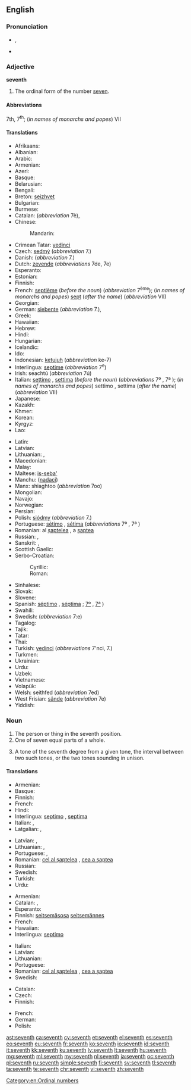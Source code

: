 ==English==
{{wikipedia}}
{{ordinalbox|en|6th|7th|8th|sixth|eighth|card=seven}}

===Pronunciation===
* {{a|UK|US}} {{IPA|/sɛv.nθ/}}, {{X-SAMPA|/sEv.nT/}}
* {{audio|en-us-seventh.ogg|Audio (US)}}

===Adjective===
'''seventh'''

# The ordinal form of the number [[seven]].

====Abbreviations====
7th, 7<sup>th</sup>; (''in names of monarchs and popes'') VII

====Translations====
{{trans-top|ordinal form of the number seven}}
* Afrikaans: {{t-|af|sewende}}
* Albanian: {{t-|sq|shtatë}}
* Arabic: {{t-|ar|سابع|m|tr=sābiʿ|sc=Arab}}
* Armenian: {{t-|hy|յոթերորդ|tr=yot'erord}}
* Azeri: {{t-|az|yeddinci}}
* Basque: {{t+|eu|zazpigarren}}
* Belarusian: {{t-|be|сёмы|m|tr=sjómy|sc=Cyrl}}
* Bengali: {{t-|bn|সপ্তম|tr=shôptôm|sc=Beng}}
* Breton: [[seizhvet]]
* Bulgarian: {{t-|bg|седми|m|tr=sédmi|sc=Cyrl}}
* Burmese: {{t+|my|သတ္တမ|tr=tha' tama.|sc=Mymr}}
* Catalan: {{t-|ca|setè|m}} (''abbreviation'' 7è), {{t-|ca|sèptim|m}}
* Chinese:
*: Mandarin: {{t|cmn|第七|tr=dìqī|sc=Hani}}
* Crimean Tatar: [[yedinci]]
* Czech: [[sedmý]] (''abbreviation'' 7.)
* Danish: {{t-|da|syvende}} (''abbreviation'' 7.)
* Dutch: [[zevende]] (''abbreviations'' 7de, 7e)
* Esperanto: {{t+|eo|sepa}}
* Estonian: {{t-|et|seitsmes}}
* Finnish: {{t+|fi|seitsemäs}}
* French: [[septième]] (''before the noun'') (''abbreviation'' 7<sup>ème</sup>); (''in names of monarchs and popes'') [[sept]] (''after the name'') (''abbreviation'' VII)
* Georgian: {{t-|ka|მეშვიდე|tr=mešvide|sc=Geor}}
* German: [[siebente]] (''abbreviation'' 7.), {{t+|de|siebte}}
* Greek: {{t+|el|έβδομος|tr=ébdomos}}
* Hawaiian: {{tø|haw|hiku}}
* Hebrew: {{t-|he|שביעי|tr=shebîy‛îy, shebi‛îy|sc=Hebr}}
* Hindi: {{t-|hi|सातवां|tr=sātvā̃|sc=Deva}}
* Hungarian: {{t+|hu|hetedik}}
* Icelandic: {{t-|is|sjöundi}}
* Ido: {{t+|io|sepesma}}
* Indonesian: [[ketujuh]] (''abbreviation'' ke-7)
* Interlingua: [[septime]] (''abbreviation'' 7<sup>e</sup>)
* Irish: seachtú (''abbreviation'' 7ú)
* Italian: [[settimo]] {{g|m}}, [[settima]] {{g|f}} (''before the noun'') (''abbreviations'' 7º {{g|m}}, 7ª {{g|f}}); (''in names of monarchs and popes'') settimo {{g|m}}, settima {{g|f}} (''after the name'') (''abbreviation'' VII)
* Japanese: {{t-|ja|七番目|tr=ななばんめ, nanaban-me; しちばんめ, shichiban-me|sc=Jpan}}
* Kazakh: {{t|kk|жетінші|tr=jetinşi|sc=Cyrl}}
* Khmer: {{t-|km|ទីប្រាំពីរ|tr=tii pram pii|sc=Khmr}}
* Korean: {{t+|ko|일곱째|tr=ilgopjjae|sc=Hang}}
* Kyrgyz: {{t-|ky|жетинчи|tr=cetinçi|sc=Cyrl}}
* Lao: {{t-|lo|ທີ່ເຈັດ|tr=tʰī̀ čet|sc=Laoo}}
{{trans-mid}}
* Latin: {{t+|la|septimus}}
* Latvian: {{t+|lv|septiņi}}
* Lithuanian: {{t+|lt|septintas|m}}, {{t-|lt|septinta|f}}
* Macedonian: {{t-|mk|седми|m|tr=sédmi|sc=Cyrl}}
* Malay: {{t+|ms|ketujuh}}
* Maltese: [[is-seba']]
* Manchu: ([[nadaci]])
* Manx: shiaghtoo (''abbreviation'' 7oo)
* Mongolian: {{t-|mn|долдугаар|tr=doldugaar|sc=Cyrl}}
* Navajo: {{tø|nv|tsostsʼid góneʼ}}
* Norwegian: {{t-|no|sjunde}}
* Persian: {{t+|fa|هفتم|tr=haftom|sc=fa-Arab}}
* Polish: [[siódmy]] (''abbreviation'' 7.)
* Portuguese: [[sétimo]] {{g|m}}, [[sétima]] {{g|f}} (''abbreviations'' 7º {{g|m}}, 7ª {{g|f}})
* Romanian: al [[șaptelea]] {{g|m}}, a [[șaptea]] {{g|f}}
* Russian: {{t+|ru|седьмой|m|tr=sed’mój|sc=Cyrl}}, {{qualifier|abbreviation}} {{t-|ru|7-ой|sc=Cyrl}}
* Sanskrit: {{t-|sa|सप्तम|tr=saptama}}, {{t-|sa|सप्तमः|tr=saptamaḥ|sc=Deva}}
* Scottish Gaelic: {{t-|gd|seachdamh}}
* Serbo-Croatian:
*: Cyrillic: {{t-|sh|седми|m}}
*: Roman: {{t-|sh|sedmi|m}}
* Sinhalese: {{t-|si|හත්‍වැනි|tr=hatvæni|sc=Sinh}}
* Slovak: {{t-|sk|siedmy|m}}
* Slovene: {{t+|sl|sedmi|m}}
* Spanish: [[séptimo]] {{g|m}}, [[séptima]] {{g|f}}; {{qualifier|abbreviations}} [[7º]] {{g|m}}, [[7ª]] {{g|f}})
* Swahili: {{t-|sw|ya saba}}
* Swedish: {{t+|sv|sjunde}} (''abbreviation'' 7:e)
* Tagalog: {{t-|tl|ikapito}}
* Tajik: {{t-|tg|ҳафтум|tr=haftum|sc=Cyrl}}
* Tatar: {{t-|tt|җиденче|tr=cidençe|sc=Cyrl}}
* Thai: {{t-|th|ที่เจ็ด|tr=têe jèt|sc=Thai}}
* Turkish: [[yedinci]] (''abbreviations'' 7'nci, 7.)
* Turkmen: {{t-|tk|ýedinji}}
* Ukrainian: {{t+|uk|сьомий|m|tr=s’ómyj|sc=Cyrl}}
* Urdu: {{t-|ur|ساتواں|tr=sātvā̃|sc=ur-Arab}}
* Uzbek: {{t-|uz|yettinchi}}
* Vietnamese: {{t+|vi|thứ bảy}}
* Volapük: {{t+|vo|velid}}
* Welsh: seithfed (''abbreviation'' 7ed)
* West Frisian: [[sânde]] (''abbreviation'' 7e)
* Yiddish: {{t-|yi|זיבט|tr=zibt|sc=Hebr}}
{{trans-bottom}}

===Noun===
{{en-noun}}

# The person or thing in the seventh position.
# One of seven equal parts of a whole.
# {{context|music|lang=en}} A tone of the seventh degree from a given tone, the interval between two such tones, or the two tones sounding in unison.

====Translations====
{{trans-top|something in the seventh position}}
* Armenian: {{t-|hy|յոթերորդ|tr=yot'erord}}
* Basque: {{t+|eu|zazpigarren}}
* Finnish: {{t+|fi|seitsemäs}}
* French: {{t+|fr|septième|m|f}}
* Hindi: {{t-|hi|सातवाँ|tr=sātvā̃|sc=Deva}}
* Interlingua: [[septimo]] {{g|m}}, [[septima]] {{g|f}}
* Italian: {{t+|it|settimo|m}}, {{t-|it|settima|f}}
* Latgalian: {{tø|ltg|septeits|m}}, {{tø|ltg|septeita|f}}
{{trans-mid}}
* Latvian: {{t+|lv|septītais|m}}, {{t-|lv|septītā|f}}
* Lithuanian: {{t+|lt|septintas|m}}, {{t-|lt|septinta|f}}
* Portuguese: {{t+|pt|sétimo|m}}, {{t-|pt|sétima|f}}
* Romanian: [[cel al șaptelea]] {{g|m}}, [[cea a șaptea]] {{g|f}}
* Russian: {{t+|ru|седьмой|tr=sed'mój|sc=Cyrl}}
* Swedish: {{t+|sv|sjua|c}}
* Turkish: {{t+|tr|yedinci}}
* Urdu: {{t-|ur|ساتوان|tr=sātvā̃|sc=ur-Arab}}
{{trans-bottom}}

{{trans-top|one of seven equal parts of a whole}}
* Armenian: {{t-|hy|յոթերորդ|tr=yot'erord}}
* Catalan: {{t-|ca|setè|m}}, {{t-|ca|sèptim|m}}
* Esperanto: {{t-|eo|sepono}}
* Finnish: [[seitsemäsosa]] [[seitsemännes]]
* French: {{t+|fr|septième|m}}
* Hawaiian: {{tø|haw|hapahiku}}
* Interlingua: [[septimo]]
{{trans-mid}}
* Italian: {{t+|it|settimo|m}}
* Latvian: {{t-|lv|septītā daļa}}
* Lithuanian: {{t-|lt|septintadalis|m}}
* Portuguese: {{t+|pt|sétimo|m}}
* Romanian: [[cel al șaptelea]] {{g|m}}, [[cea a șaptea]] {{g|f}}
* Swedish: {{t+|sv|sjundedel|c}}
{{trans-bottom}}

{{trans-top|musical interval}}
* Catalan: {{t-|ca|sèptima|f}}
* Czech: {{t-|cs|septima|f}}
* Finnish: {{t+|fi|septimi}}
{{trans-mid}}
* French: {{t+|fr|septième|f}}
* German: {{t-|de|Septime|f}}
* Polish: {{t-|pl|septyma|f}}
{{trans-bottom}}

[[Category:en:Ordinal numbers]]

[[ast:seventh]]
[[ca:seventh]]
[[cy:seventh]]
[[et:seventh]]
[[el:seventh]]
[[es:seventh]]
[[eo:seventh]]
[[eu:seventh]]
[[fr:seventh]]
[[ko:seventh]]
[[io:seventh]]
[[id:seventh]]
[[it:seventh]]
[[kk:seventh]]
[[ku:seventh]]
[[lv:seventh]]
[[lt:seventh]]
[[hu:seventh]]
[[mg:seventh]]
[[ml:seventh]]
[[my:seventh]]
[[nl:seventh]]
[[ja:seventh]]
[[oc:seventh]]
[[pl:seventh]]
[[ru:seventh]]
[[simple:seventh]]
[[fi:seventh]]
[[sv:seventh]]
[[tl:seventh]]
[[ta:seventh]]
[[te:seventh]]
[[chr:seventh]]
[[vi:seventh]]
[[zh:seventh]]
